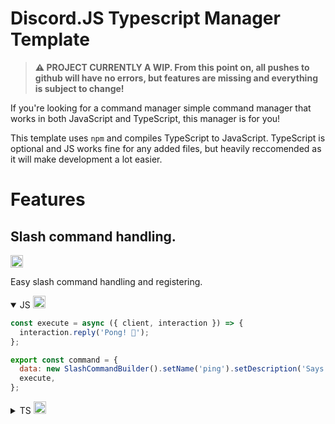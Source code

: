 # Discord.JS Typescript Manager Template

> **⚠️ PROJECT CURRENTLY A WIP. From this point on, all pushes to github will have no errors, but features are missing and everything is subject to change!**

If you're looking for a command manager simple command manager that works in both JavaScript and TypeScript, this manager is for you!

This template uses `npm` and compiles TypeScript to JavaScript. TypeScript is optional and JS works fine for any added files, but heavily reccomended as it will make development a lot easier.

# Features

## Slash command handling.

<img src="https://user-images.githubusercontent.com/29359616/209444996-3e3e84e6-5384-4886-8090-20ce4ef3d573.png" style="width:20px"/>

Easy slash command handling and registering.

<details open>
  <summary>JS <picture><img width="20" style="width:20px;" src="https://user-images.githubusercontent.com/29359616/209444996-3e3e84e6-5384-4886-8090-20ce4ef3d573.png"/></summary></picture>
  
```js
const execute = async ({ client, interaction }) => {
  interaction.reply('Pong! 🏓');
};

export const command = {
  data: new SlashCommandBuilder().setName('ping').setDescription('Says pong'),
  execute,
};

```

</details>

<details>
  <summary>TS <picture><img width="20" src="https://user-images.githubusercontent.com/29359616/209445057-6070c532-a62d-43ed-9914-3a3794aa576b.png" style="width:20px;"/></picture></summary>

```ts
const execute = async ({
  client,
  interaction,
}: CommandProps): Promise<Execute> => {
  interaction.reply('Pong! 🏓');
};

export const command: Command = {
  data: new SlashCommandBuilder().setName('ping').setDescription('Says pong'),
  execute,
};
```

</details>

